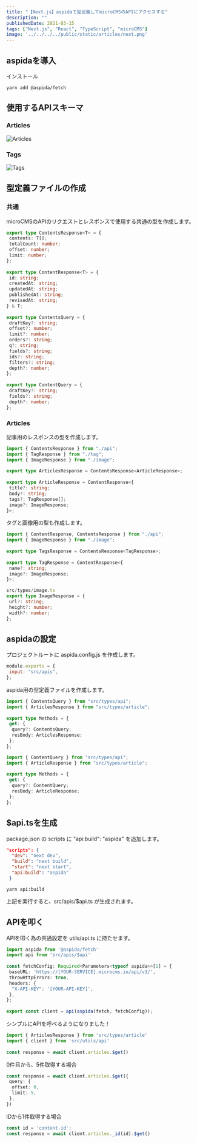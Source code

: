 ---
title: "【Next.js】aspidaで型定義してmicroCMSのAPIにアクセスする"
description: ""
publishedDate: 2021-03-15
tags: ["Next.js", "React", "TypeScript", "microCMS"]
image: '../../../../public/static/articles/next.png'
---

## aspidaを導入

インストール

```shell
yarn add @aspida/fetch
```

## 使用するAPIスキーマ

### Articles

![Articles](./1.png)

### Tags

![Tags](./2.png)

## 型定義ファイルの作成

### 共通

microCMSのAPIのリクエストとレスポンスで使用する共通の型を作成します。

```ts title="src/types/api.ts"
export type ContentsResponse<T> = {
 contents: T[];
 totalCount: number;
 offset: number;
 limit: number;
};
 
export type ContentResponse<T> = {
 id: string;
 createdAt: string;
 updatedAt: string;
 publishedAt: string;
 revisedAt: string;
} & T;
 
export type ContentsQuery = {
 draftKey?: string;
 offset?: number;
 limit?: number;
 orders?: string;
 q?: string;
 fields?: string;
 ids?: string;
 filters?: string;
 depth?: number;
};
 
export type ContentQuery = {
 draftKey?: string;
 fields?: string;
 depth?: number;
};
```

### Articles

記事用のレスポンスの型を作成します。

```ts title="src/types/article.ts"
import { ContentsResponse } from "./api";
import { TagResponse } from "./tag";
import { ImageResponse } from "./image";
 
export type ArticlesResponse = ContentsResponse<ArticleResponse>;
 
export type ArticleResponse = ContentResponse<{
 title?: string;
 body?: string;
 tags?: TagResponse[];
 image?: ImageResponse;
}>;
```

タグと画像用の型も作成します。

```ts title="src/types/tag.ts"
import { ContentResponse, ContentsResponse } from "./api";
import { ImageResponse } from "./image";
 
export type TagsResponse = ContentsResponse<TagResponse>;
 
export type TagResponse = ContentResponse<{
 name?: string;
 image?: ImageResponse;
}>;

src/types/image.ts
export type ImageResponse = {
 url?: string;
 height?: number;
 width?: number;
};
```

## aspidaの設定

プロジェクトルートに aspida.config.js を作成します。

```js title="aspida.config.js"
module.exports = {
 input: "src/apis",
};
```

aspida用の型定義ファイルを作成します。

```ts title="src/apis/articles/index.ts"
import { ContentsQuery } from "src/types/api";
import { ArticlesResponse } from "src/types/article";
 
export type Methods = {
 get: {
  query?: ContentsQuery;
  resBody: ArticlesResponse;
 };
};
```

```ts title="src/apis/articles/_id@string/index.ts"
import { ContentQuery } from "src/types/api";
import { ArticleResponse } from "src/types/article";
 
export type Methods = {
 get: {
  query?: ContentQuery;
  resBody: ArticleResponse;
 };
};
```

## $api.tsを生成

package.json の scripts に "api:build": "aspida" を追加します。

```json title="package.json"
"scripts": {
  "dev": "next dev",
  "build": "next build",
  "start": "next start",
  "api:build": "aspida"
 }
```

```shell
yarn api:build
```

上記を実行すると、src/apis/$api.ts が生成されます。

## APIを叩く

APIを叩く為の共通設定を utils/api.ts に持たせます。

```ts title="utils/api.ts"
import aspida from '@aspida/fetch'
import api from 'src/apis/$api'
 
const fetchConfig: Required<Parameters<typeof aspida>>[1] = {
 baseURL: 'https://[YOUR-SERVICE].microcms.io/api/v1/',
 throwHttpErrors: true,
 headers: {
  "X-API-KEY": '[YOUR-API-KEY]',
 },
};
 
export const client = api(aspida(fetch, fetchConfig));
```

シンプルにAPIを呼べるようになりました！

```ts
import { ArticlesResponse } from 'src/types/article'
import { client } from 'src/utils/api'
 
const response = await client.articles.$get()
```

0件目から、5件取得する場合

```ts
const response = await client.articles.$get({
 query: {
  offset: 0,
  limit: 5,
 },
})
```

IDから1件取得する場合

```ts
const id = 'content-id';
const response = await client.articles._id(id).$get()
```
